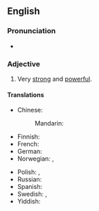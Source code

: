 ==English==

===Pronunciation===
* {{audio|en|En-au-strong as an ox.ogg|Audio (AU)}}

===Adjective===
{{head|en|adjective|head=as [[strong]] as an [[ox]]}}

# {{lb|en|simile}} Very [[strong]] and [[powerful]].

====Translations====
{{trans-top|very strong and powerful}}
* Chinese:
*: Mandarin: {{t-needed|cmn}}
* Finnish: {{t|fi|vahva kuin härkä}}
* French: {{t+|fr|fort comme un Turc}}
* German: {{t|de|stark wie ein Ochse}}
* Norwegian: {{t|no|sterk som en bjørn}}, {{t+|no|sterk som en okse}}
{{trans-mid}}
* Polish: {{t+|pl|mocny jak byk}}, {{t+|pl|silny jak byk}}
* Russian: {{t|ru|силён как бык}}
* Spanish: {{t-needed|es}}
* Swedish: {{t|sv|stark som en björn}}, {{t|sv|stark som en oxe}}
* Yiddish: {{t|yi|שטאַרק ווי אַ פֿערד}}
{{trans-bottom}}